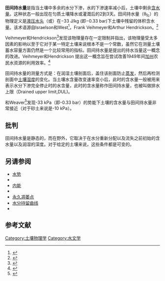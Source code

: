 '''田间持水量'''是指当土壤中多余的水分下渗，水的下渗速率减小后，土壤中剩余[[含水量|含水量]]。这种状态一般出现在匀质土壤降水或灌溉后的2到3天。田间持水量（θ<sub>fc</sub>）的物理定义是[[液压水头|液压水头]]（或{{Tsl|en|suction pressure|吸水压力|吸水压力}}）在−33 J/kg (即−0.33 bar)下土壤中残留的体积含水量。该术语源自Israelson和West<ref>{{cite journal|title=Water holding capacity of irrigated soils|author=Israelson, O.W. and West, F.L.|url=http://digitalcommons.usu.edu/uaes_bulletins/149/|journal=Utah State Agricultural Experiment Station Bull|year=1922|volume=183|pages=1–24|access-date=2016-11-01|archive-date=2016-11-05|archive-url=https://web.archive.org/web/20161105033317/http://digitalcommons.usu.edu/uaes_bulletins/149/|dead-url=no}}</ref>，Frank Veihmeyer和Arthur Hendrickson。<ref>{{cite journal|title=The moisture equivalent as a measure of the field capacity of soils|url=https://archive.org/details/sim_soil-science_1931-09_32_3/page/181|author=Veihmeyer, F.J. and Hendrickson, A.H.|journal=Soil Science|issue=3|doi=10.1097/00010694-193109000-00003|year=1931|volume=32|pages=181–193}}</ref>

Veihmeyer和Hendrickson<ref>{{cite journal|title=The application of some basic concepts of soil moisture to orchard irrigation|author=Veihmeyer, F.J. and Hendrickson, A.H.|journal=Proc. Wash. State Hort. Assoc.|year=1949|volume=45|pages=25–41}}</ref>发现该物理量存在一定限制并指出，该物理量受太多因素的影响以至于它对于某一特定土壤来说根本不是一个常数，虽然它在测量土壤蓄水容量方面仍然是一个比较常用的指标。田间持水量是{{Tsl|en|Lyman Briggs|Lyman Briggs|Lyman Briggs}}提出的持水当量这一概念的改进。Veihmeyer和Hendrickson 提出这一概念旨在尝试改善1949年间[[加州|加州]]农民水资源的利用效率。<ref>{{cite journal|title=Method to estimate the critical soil water content of limited availability for plants|url=http://147.213.145.2/biohydrology/Biologia2006Papers/Novak.pdf|last=Novak|first=Viliam|journal=Biologia, Bratislava|accessdate=8 October 2013|volume=61/Suppl. 19: S289—S293, 2006|pages=6|author2=Jan Havrila|deadurl=yes|archiveurl=https://web.archive.org/web/20130718000216/http://147.213.145.2/biohydrology/Biologia2006Papers/Novak.pdf|archivedate=2013年7月18日}}</ref> 

田间持水量的测量方式是：在润湿土壤剖面后，盖住该剖面防止[[蒸发|蒸发]]，然后再检测剖面中[[土壤湿度|土壤湿度]]的变化。当土壤水含量改变速率变小后，此时的含水量一般被用来表示水分下渗完全停止时的水含量，此时的含水量称作田间持水量，也被叫做排水上限（Drained upper limit,DUL)。

{{Tsl|en|Lorenzo A. Richards|Lorenzo A. Richards|Lorenzo A. Richards}}和Weaver<ref>{{cite journal|title=Moisture retention by some irrigated soils as related to soil moisture tension|author=Richards, L.A. and Weaver, L.R.|url=http://afrsweb.usda.gov/SP2UserFiles/Place/53102000/pdf_pubs/P0029.pdf|journal=Journal of Agricultural Research|year=1944|volume=69|pages=215–235|deadurl=yes|archiveurl=https://web.archive.org/web/20131216073434/http://afrsweb.usda.gov/SP2UserFiles/Place/53102000/pdf_pubs/P0029.pdf|archivedate=2013-12-16}}</ref>发现-33 kPa（即-0.33 bar）的势能下土壤的含水量与田间持水量非常接近（对于砂土来说是-10 kPa）。

== 批判 ==
田间持水量是静态的，而在野外，它取决于在水分重新分配以及流失之前初始的含水量以及润湿的深度。对于给定的土壤来说，这些条件都是可变的。

== 另请参阅 ==
* [[水势|水势]]
* {{Tsl|en|available water capacity|有效水容量|有效水容量}}
* [[内能|内能]]
* {{Tsl|en|Nonlimiting water range|非限制性水范围|非限制性水范围}}
* [[永久凋萎点|永久凋萎点]]
* [[水分持留曲线|水分持留曲线]]
* {{Tsl|en|pedotransfer function|土壤转换函数|土壤转换函数}}

== 参考文献 ==
<references />

[[Category:土壤物理学|Category:土壤物理学]]
[[Category:水文学|Category:水文学]]